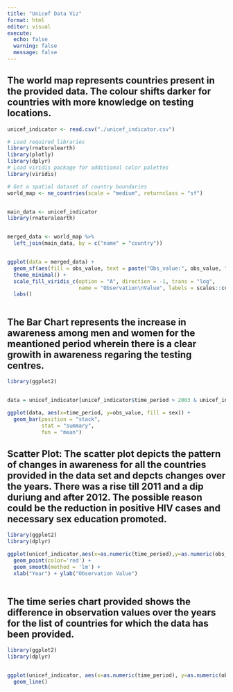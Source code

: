 ```yaml
---
title: "Unicef Data Viz"
format: html
editor: visual
execute:
  echo: false
  warning: false
  message: false
---
```


## The world map represents countries present in the provided data. The colour shifts darker for countries with more knowledge on testing locations.

```r

unicef_indicator <- read.csv("./unicef_indicator.csv")

# Load required libraries
library(rnaturalearth)
library(plotly)
library(dplyr)
# Load viridis package for additional color palettes
library(viridis)

# Get a spatial dataset of country boundaries
world_map <- ne_countries(scale = "medium", returnclass = "sf")


main_data <- unicef_indicator
library(rnaturalearth)


merged_data <- world_map %>%
  left_join(main_data, by = c("name" = "country"))


ggplot(data = merged_data) +
  geom_sf(aes(fill = obs_value, text = paste("Obs_value:", obs_value, "<br>Country:", name)), size = 0.1) +
  theme_minimal() +
  scale_fill_viridis_c(option = "A", direction = -1, trans = "log", 
                       name = "Observation\nValue", labels = scales::comma, end = 0.9) +
  labs()



```


## The Bar Chart represents the increase in awareness among men and women for the meantioned period wherein there is a clear growith in awareness regaring the testing centres.

```r
library(ggplot2)


data = unicef_indicator[unicef_indicator$time_period > 2003 & unicef_indicator$time_period < 2012, ]

ggplot(data, aes(x=time_period, y=obs_value, fill = sex)) +
  geom_bar(position = "stack",
           stat = "summary",
           fun = "mean")

```

## Scatter Plot: The scatter plot depicts the pattern of changes in awareness for all the countries provided in the data set and depcts changes over the years. There was a rise till 2011 and a dip duriung and after 2012. The possible reason could be the reduction in positive HIV cases and necessary sex education promoted.

```r
library(ggplot2)
library(dplyr)

ggplot(unicef_indicator,aes(x=as.numeric(time_period),y=as.numeric(obs_value))) +
  geom_point(color='red') +
  geom_smooth(method = 'lm') +
  xlab("Year") + ylab("Observation Value")
  

```



## The time series chart provided shows the difference in observation values over the years for the list of countries for which the data has been provided.

```r
library(ggplot2)
library(dplyr)


ggplot(unicef_indicator, aes(x=as.numeric(time_period), y=as.numeric(obs_value), group = country, colour = country)) +
  geom_line()


```
